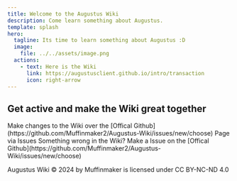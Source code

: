 ```yaml
---
title: Welcome to the Augustus Wiki
description: Come learn something about Augustus.
template: splash
hero:
  tagline: Its time to learn something about Augustus :D
  image:
    file: ../../assets/image.png
  actions:
    - text: Here is the Wiki
      link: https://augustusclient.github.io/intro/transaction
      icon: right-arrow
---
```



## Get active and make the Wiki great together

<CardGrid stagger>
	<Card title="Be a Part of a great Cause" icon="pencil">
		Make changes to the Wiki over the [Offical Github](https://github.com/Muffinmaker2/Augustus-Wiki/issues/new/choose) Page via Issues
	</Card>
	<Card title="Correct Content" icon="add-document">
		Something wrong in the Wiki? Make a Issue on the [Offical Github](https://github.com/Muffinmaker2/Augustus-Wiki/issues/new/choose)
	</Card>
</CardGrid>

 Augustus Wiki © 2024 by Muffinmaker is licensed under CC BY-NC-ND 4.0
